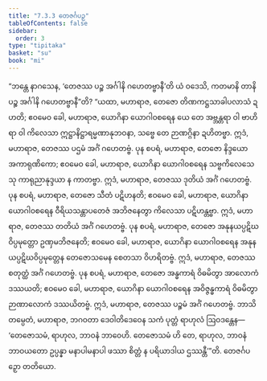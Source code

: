```yaml
---
title: "7.3.3 တေဇင်္ဂပဉှ"
tableOfContents: false
sidebar:
  order: 3
type: "tipitaka"
basket: "su"
book: "mi"
---
```



<DynamicBreadcrumb />

<Division number="247" book="mi" e="ch" v="28">

<Paragraph number="1770" book="mi">
“ဘန္တေ နာဂသေန, ‘တေဇဿ ပဉ္စ အင်္ဂါနိ ဂဟေတဗ္ဗာနီ’တိ ယံ ဝဒေသိ, ကတမာနိ တာနိ ပဉ္စ အင်္ဂါနိ ဂဟေတဗ္ဗာနီ”တိ? “ယထာ, မဟာရာဇ, တေဇော တိဏကဋ္ဌသာခါပလာသံ ဍဟတိ; ဧဝမေဝ ခေါ, မဟာရာဇ, ယောဂိနာ ယောဂါဝစရေန ယေ တေ အဗ္ဘန္တရာ ဝါ ဗာဟိရာ ဝါ ကိလေသာ ဣဋ္ဌာနိဋ္ဌာရမ္မဏာနုဘဝနာ, သဗ္ဗေ တေ ဉာဏဂ္ဂိနာ ဍဟိတဗ္ဗာ. ဣဒံ, မဟာရာဇ, တေဇဿ ပဌမံ အင်္ဂံ ဂဟေတဗ္ဗံ.
</Paragraph>

<Paragraph number="1771" book="mi">
ပုန စပရံ, မဟာရာဇ, တေဇော နိဒ္ဒယော အကာရုဏိကော; ဧဝမေဝ ခေါ, မဟာရာဇ, ယောဂိနာ ယောဂါဝစရေန သဗ္ဗကိလေသေသု ကာရုညာနုဒ္ဒယာ န ကာတဗ္ဗာ. ဣဒံ, မဟာရာဇ, တေဇဿ ဒုတိယံ အင်္ဂံ ဂဟေတဗ္ဗံ.
</Paragraph>

<Paragraph number="1772" book="mi">
ပုန စပရံ, မဟာရာဇ, တေဇော သီတံ ပဋိဟနတိ; ဧဝမေဝ ခေါ, မဟာရာဇ, ယောဂိနာ ယောဂါဝစရေန ဝီရိယသန္တာပတေဇံ အဘိဇနေတွာ ကိလေသာ ပဋိဟန္တဗ္ဗာ. ဣဒံ, မဟာရာဇ, တေဇဿ တတိယံ အင်္ဂံ ဂဟေတဗ္ဗံ.
</Paragraph>

<Paragraph number="1773" book="mi">
ပုန စပရံ, မဟာရာဇ, တေဇော အနုနယပ္ပဋိဃဝိပ္ပမုတ္တော ဥဏှမဘိဇနေတိ; ဧဝမေဝ ခေါ, မဟာရာဇ, ယောဂိနာ ယောဂါဝစရေန အနုနယပ္ပဋိဃဝိပ္ပမုတ္တေန တေဇောသမေန စေတသာ ဝိဟရိတဗ္ဗံ. ဣဒံ, မဟာရာဇ, တေဇဿ စတုတ္ထံ အင်္ဂံ ဂဟေတဗ္ဗံ.
</Paragraph>

<Paragraph number="1774" book="mi">
ပုန စပရံ, မဟာရာဇ, တေဇော အန္ဓကာရံ ဝိဓမိတွာ အာလောကံ ဒဿယတိ; ဧဝမေဝ ခေါ, မဟာရာဇ, ယောဂိနာ ယောဂါဝစရေန အဝိဇ္ဇန္ဓကာရံ ဝိဓမိတွာ ဉာဏာလောကံ ဒဿယိတဗ္ဗံ. ဣဒံ, မဟာရာဇ, တေဇဿ ပဉ္စမံ အင်္ဂံ ဂဟေတဗ္ဗံ. ဘာသိတမ္ပေတံ, မဟာရာဇ, ဘဂဝတာ ဒေဝါတိဒေဝေန သကံ ပုတ္တံ ရာဟုလံ ဩဝဒန္တေန—
</Paragraph>

<Paragraph number="1775" book="mi">
‘တေဇောသမံ, ရာဟုလ, ဘာဝနံ ဘာဝေဟိ. တေဇောသမံ ဟိ တေ, ရာဟုလ, ဘာဝနံ ဘာဝယတော ဥပ္ပန္နာ မနာပါမနာပါ ဖဿာ စိတ္တံ န ပရိယာဒါယ ဌဿန္တီ’”တိ.

</Paragraph>
</Division>

<Paragraph number="1776" type="center" book="mi">
တေဇင်္ဂပဉှော တတိယော.
</Paragraph>